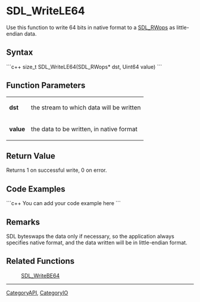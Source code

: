 <!-- pragma section-numbers off -->
<!-- pragma disable-camelcase -->

= SDL_WriteLE64 =
Use this function to write 64 bits in native format to a [[SDL_RWops]] as little-endian data.


== Syntax ==
```c++
size_t SDL_WriteLE64(SDL_RWops* dst, Uint64 value)
```

== Function Parameters ==
{|
|'''dst'''
|the stream to which data will be written
|-
|'''value'''
|the data to be written, in native format
|}

== Return Value ==
Returns 1 on successful write, 0 on error.

== Code Examples ==
```c++
You can add your code example here
```

== Remarks ==
SDL byteswaps the data only if necessary, so the application always specifies native format, and the data written will be in little-endian format.

== Related Functions ==
:[[SDL_WriteBE64]]

----
[[CategoryAPI]], [[CategoryIO]]

